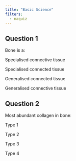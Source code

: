 ```yaml
---
title: "Basic Science"
filters:
  - naquiz
---
```


## Question 1
::::: {.question}
Bone is a:

:::: {.choices}

::: {.choice .correct-choice}
Specialised connective tissue
:::

::: {.choice}
Specialised connected tissue
:::

::: {.choice}
Generalised connected tissue
:::

::: {.choice}
Generalised connective tissue
:::

:::{.button-clear title="Clear answer" button-class="btn btn-light btn-xs"}
:::

::::
:::::

## Question 2

::::: {.question}
Most abundant collagen in bone:

:::: {.choices}

::: {.choice .correct-choice}
Type 1
:::

::: {.choice}
Type 2
:::

::: {.choice}
Type 3
:::

::: {.choice}
Type 4
:::

:::{.button-clear title="Clear answer" button-class="btn btn-light btn-xs"}
:::

::::
:::::
